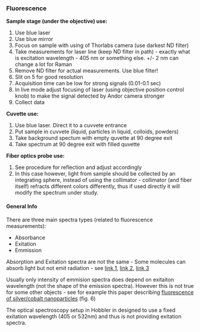 ### Fluorescence


__Sample stage (under the objective) use:__

  1. Use blue laser
  1. Use blue mirror
  2. Focus on sample with using of Thorlabs camera (use darkest ND filter)
  4. Take measurements for laser line (keep ND filter in path) - exactly what is excitation wavelength - 405 nm or something else. +/- 2 nm can change a lot for Raman
  3. Remove ND filter for actual measurements. Use blue filter!
  5. Slit on 5 for good resolution
  6. Acquisition time can be low for strong signals (0.01-0.1 sec)
  7. In live mode adjust focusing of laser (using objective position control knob) to make the signal detected by Andor camera stronger
  8. Collect data


__Cuvette use:__

  1. Use blue laser. Direct it to a cuvvete entrance
  2. Put sample in cuvvete (liquid, particles in liquid, colloids, powders)
  3. Take background spectum with empty quvette at 90 degree exit
  5. Take spectrum at 90 degree exit with filled quvette

__Fiber optics probe use:__

1. See procedure for reflection and adjust accordingly
2. In this case however, light from sample should be collected by an integrating sphere, instead of using the collimator - collimator (and fiber itself) refracts different colors differently, thus if used directly it will modify the spectrum under study. 


#### General Info

There are three main spectra types (related to fluorescence measurements):

  * Absorbance
  * Exitation
  * Emmission
  
Absorption and Exitation spectra are not the same - Some molecules can absorb light but not emit radiation - see [link 1](https://www.thermofisher.com/us/en/home/life-science/cell-analysis/cell-analysis-learning-center/molecular-probes-school-of-fluorescence/imaging-basics/fundamentals-of-fluorescence-microscopy/physical-properties-that-define-fluorescence.html#ex), [link 2](https://www.researchgate.net/post/Whats_the_difference_between_an_excitation_spectrum_and_an_absorption_spectrum_for_the_same_molecule), [link 3](https://micro.magnet.fsu.edu/primer/lightandcolor/fluoroexcitation.html)

Usually only intensity of emmision spectra does depend on exitaiton wavelength (not the shape of the emission spectra). However this is not true for some other objects - see for example this paper describing [fluorescence of silver/cobalt nanoparticles](https://www.sciencedirect.com/science/article/pii/S1026309812000958) (fig. 6)

The optical spectroscopy setup in Hobbler in designed to use a fixed exitation wavelength (405 or 532nm) and thus is not providing exitation spectra.


